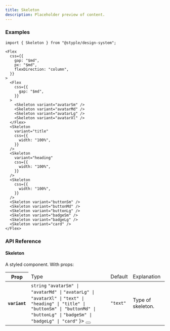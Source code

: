 ```yaml
---
title: Skeleton
description: Placeholder preview of content.
---
```


### Examples

<Preview>
  <Flex
    css={{
      gap: "$md",
      px: "$md",
      flexDirection: "column",
    }}
  >
    <Flex
      css={{
        gap: "$md",
      }}
    >
      <Skeleton variant="avatarSm" />
      <Skeleton variant="avatarMd" />
      <Skeleton variant="avatarLg" />
      <Skeleton variant="avatarXl" />
    </Flex>
    <Skeleton
      variant="title"
      css={{
        width: "100%",
      }}
    />
    <Skeleton
      variant="heading"
      css={{
        width: "100%",
      }}
    />
    <Skeleton
      css={{
        width: "100%",
      }}
    />
    <Skeleton variant="buttonSm" />
    <Skeleton variant="buttonMd" />
    <Skeleton variant="buttonLg" />
    <Skeleton variant="badgeSm" />
    <Skeleton variant="badgeLg" />
    <Skeleton variant="card" />
  </Flex>
</Preview>

```tsx outline=true
import { Skeleton } from "@styple/design-system";

<Flex
  css={{
    gap: "$md",
    px: "$md",
    flexDirection: "column",
  }}
>
  <Flex
    css={{
      gap: "$md",
    }}
  >
    <Skeleton variant="avatarSm" />
    <Skeleton variant="avatarMd" />
    <Skeleton variant="avatarLg" />
    <Skeleton variant="avatarXl" />
  </Flex>
  <Skeleton
    variant="title"
    css={{
      width: "100%",
    }}
  />
  <Skeleton
    variant="heading"
    css={{
      width: "100%",
    }}
  />
  <Skeleton
    css={{
      width: "100%",
    }}
  />
  <Skeleton variant="buttonSm" />
  <Skeleton variant="buttonMd" />
  <Skeleton variant="buttonLg" />
  <Skeleton variant="badgeSm" />
  <Skeleton variant="badgeLg" />
  <Skeleton variant="card" />
</Flex>
```

### API Reference

#### Skeleton

A styled component. With props:

<Table>
  <Thead>
    <Tr>
      <Th>Prop</Th>
      <Td>Type</Td>
      <Td>Default</Td>
      <Td>Explanation</Td>
    </Tr>
  </Thead>
  <Tbody>
    <Tr>
      <Th>
        <Code>variant</Code>
      </Th>
      <Td>
        <Code color="normal">string</Code>
        <Popover content={
          <Flex css={{
            flexDirection: "column"
          }}>
            <Code color="normal">"avatarSm" | "avatarMd" |</Code>
            <Code color="normal">"avatarLg" | "avatarXl" |</Code>
            <Code color="normal">"text" | "heading" | "title" |</Code>
            <Code color="normal">"buttonSm" | "buttonMd" | "buttonLg" |</Code>
            <Code color="normal">"badgeSm" | "badgeLg" | "card"</Code>
          </Flex>
        }>
          <Button highlight size="circle" aria-label="Expanded prop type toggle" css={{
            size: "24px",
            p: 0,
            ml: "$xs",
            lineHeight: 0
          }}><Info size={16} style={{ verticalAlign: "middle" }} /></Button>
        </Popover>
      </Td>
      <Td><Code color="normal">"text"</Code></Td>
      <Td><Text>Type of skeleton.</Text></Td>
    </Tr>
  </Tbody>
</Table>